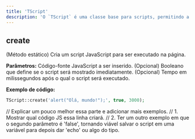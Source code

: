 ```yaml
---
title: 'TScript'
description: 'O `TScript` é uma classe base para scripts, permitindo a inserção e manipulação de scripts JavaScript em uma aplicação (derivado da classe `TElement`).'
---
```


## create
(Método estático) Cria um script JavaScript para ser executado na página.

**Parâmetros:**
<ResponseField name="$code" type="mixed" required>Código-fonte JavaScript a ser inserido.</ResponseField>
<ResponseField name="$show" type="bool" default="TRUE">(Opcional) Booleano que define se o script será mostrado imediatamente.</ResponseField>
<ResponseField name="$timeout" type="mixed" default="null">(Opcional) Tempo em milissegundos após o qual o script será executado.</ResponseField>

**Exemplo de código:**
```php
TScript::create('alert("Olá, mundo!");', true, 3000);
```

// Explicar um pouco melhor essa parte e adicionar mais exemplos.
// 1. Mostrar qual código JS essa linha criará.
// 2. Ter um outro exemplo em que o segundo parâmetro é 'false', tornando viável salvar o script em uma variável para depois dar 'echo' ou algo do tipo.
